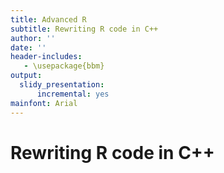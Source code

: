 ```yaml
---
title: Advanced R
subtitle: Rewriting R code in C++
author: ''
date: ''
header-includes:
   - \usepackage{bbm}
output:
  slidy_presentation:
      incremental: yes
mainfont: Arial
---
```


# Rewriting R code in C++

